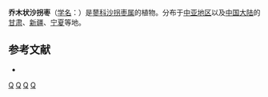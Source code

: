 {{Speciesbox 
| taxon = Calligonum arborescens
| authority = Litv.
}}

'''乔木状沙拐枣'''（[[学名|学名]]：{{lang|la|''Calligonum arborescens''}}）是[[蓼科|蓼科]][[沙拐枣属|沙拐枣属]]的植物。分布于[[中亚地区|中亚地区]]以及[[中国大陆|中国大陆]]的[[甘肃|甘肃]]、[[新疆|新疆]]、[[宁夏|宁夏]]等地。

== 参考文献 ==
<div class="references-small">
* {{FRPS|乔木状沙拐枣}}
</div>
{{Taxonbar|from=Q10878545}}

[[Category:沙拐枣属|Q]]
[[Category:甘肃植物|Q]]
[[Category:新疆植物|Q]]
[[Category:宁夏植物|Q]]